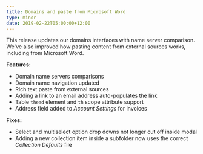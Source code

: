 ```yaml
---
title: Domains and paste from Microsoft Word
type: minor
date: 2019-02-22T05:00:00+12:00
---
```


This release updates our domains interfaces with name server comparison. We've also improved how pasting content from external sources works, including from Microsoft Word.

**Features:**

* Domain name servers comparisons
* Domain name navigation updated
* Rich text paste from external sources
* Adding a link to an email address auto-populates the link
* Table `thead` element and `th` scope attribute support
* Address field added to *Account Settings* for invoices

**Fixes:**

* Select and multiselect option drop downs not longer cut off inside modal
* Adding a new collection item inside a subfolder now uses the correct *Collection Defaults* file